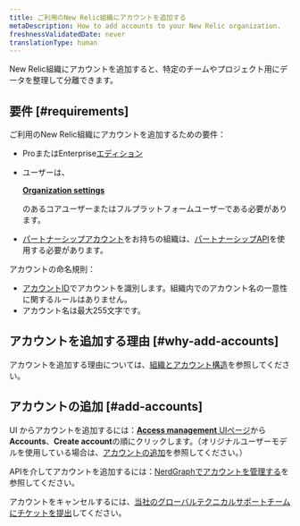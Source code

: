 ```yaml
---
title: ご利用のNew Relic組織にアカウントを追加する
metaDescription: How to add accounts to your New Relic organization.
freshnessValidatedDate: never
translationType: human
---
```


New Relic組織にアカウントを追加すると、特定のチームやプロジェクト用にデータを整理して分離できます。

## 要件 [#requirements]

ご利用のNew Relic組織にアカウントを追加するための要件：

* ProまたはEnterprise[エディション](/docs/accounts/accounts-billing/new-relic-one-pricing-billing/new-relic-one-pricing-billing#editions)

* ユーザーは、

  <DNT>[**Organization settings**](/docs/accounts/accounts-billing/new-relic-one-user-management/user-management-concepts/#admin-settings)</DNT>

  のあるコアユーザーまたはフルプラットフォームユーザーである必要があります。

* [パートナーシップアカウント](/docs/new-relic-partnerships/partner-integration-guide/partner-account-maintenance/partnership-accounts-users-subscriptions)をお持ちの組織は、[パートナーシップAPI](/docs/new-relic-partnerships/partner-integration-guide/partner-account-maintenance/partner-api)を使用する必要があります。

アカウントの命名規則：

* [アカウントID](/docs/accounts/accounts-billing/account-structure/account-id)でアカウントを識別します。組織内でのアカウント名の一意性に関するルールはありません。
* アカウント名は最大255文字です。

## アカウントを追加する理由 [#why-add-accounts]

アカウントを追加する理由については、[組織とアカウント構造](/docs/accounts/accounts-billing/account-structure/new-relic-account-structure)を参照してください。

## アカウントの追加 [#add-accounts]

UI からアカウントを追加するには：[<DNT>**Access management**</DNT> UIページ](https://one.newrelic.com/admin-portal/organizations/organization-detail)から<DNT>**Accounts**</DNT>、<DNT>**Create account**</DNT>の順にクリックします。（オリジナルユーザーモデルを使用している場合は、[アカウントの追加](/docs/accounts/original-accounts-billing/original-users-roles/parent-child-account-structure/#creating)を参照してください。）

APIを介してアカウントを追加するには：[NerdGraphでアカウントを管理する](/docs/apis/nerdgraph/examples/manage-accounts-nerdgraph)を参照してください。

アカウントをキャンセルするには、[当社のグローバルテクニカルサポートチームにチケットを提出](/docs/new-relic-solutions/solve-common-issues/find-help-use-support-portal/#file-ticket)してください。